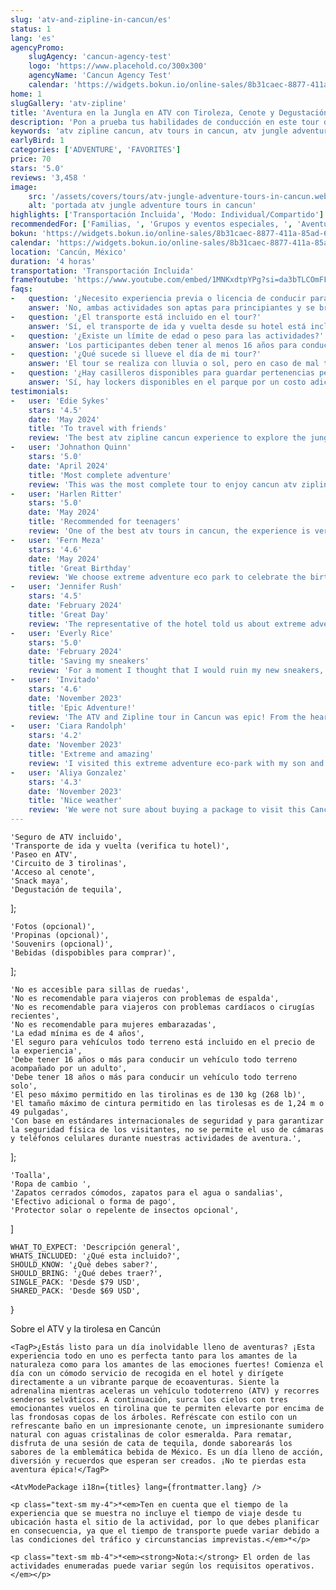 ```yaml
---
slug: 'atv-and-zipline-in-cancun/es'
status: 1
lang: 'es'
agencyPromo:
    slugAgency: 'cancun-agency-test'
    logo: 'https://www.placehold.co/300x300'
    agencyName: 'Cancun Agency Test'
    calendar: 'https://widgets.bokun.io/online-sales/8b31caec-8877-411a-85ad-682828170619/experience-calendar/670336'
home: 1
slugGallery: 'atv-zipline'
title: 'Aventura en la Jungla en ATV con Tiroleza, Cenote y Degustación de Tequila'
description: 'Pon a prueba tus habilidades de conducción en este tour de ATV y tiroleza en Cancún y nada en un hermoso cenote. La verdadera Aventura Extrema.'
keywords: 'atv zipline cancun, atv tours in cancun, atv jungle adventure tours in cancun, atv zipline cenote, atv cancun, atv cancun jungle, atv cancun cenote, atv cancun zipline, atv cancun tequila tasting, atv cancun extreme adventure'
earlyBird: 1
categories: ['ADVENTURE', 'FAVORITES']
price: 70
stars: '5.0'
reviews: '3,458 '
image:
    src: '/assets/covers/tours/atv-jungle-adventure-tours-in-cancun.webp'
    alt: 'portada atv jungle adventure tours in cancun'
highlights: ['Transportación Incluida', 'Modo: Individual/Compartido']
recommendedFor: ['Familias, ', 'Grupos y eventos especiales, ', 'Aventureros']
bokun: 'https://widgets.bokun.io/online-sales/8b31caec-8877-411a-85ad-682828170619/experience/670336?partialView=1'
calendar: 'https://widgets.bokun.io/online-sales/8b31caec-8877-411a-85ad-682828170619/experience-calendar/670336'
location: 'Cancún, México'
duration: '4 horas'
transportation: 'Transportación Incluida'
frameYoutube: 'https://www.youtube.com/embed/1MNKxdtpYPg?si=da3bTLCOmFFKwQOL'
faqs:
-   question: '¿Necesito experiencia previa o licencia de conducir para conducir el ATV o hacer la tirolesa?'
    answer: 'No, ambas actividades son aptas para principiantes y se brindan instrucciones de seguridad antes de comenzar. No necesita licencia de conducir para conducir el ATV (a menos que elija un ATV individual, la edad mínima para conducir es de 18 años)'
-   question: '¿El transporte está incluido en el tour?'
    answer: 'Sí, el transporte de ida y vuelta desde su hotel está incluido en el paquete. Comuníquese con nosotros con anticipación para confirmar la hora y el lugar de recogida.'
-   question: '¿Existe un límite de edad o peso para las actividades?'
    answer: 'Los participantes deben tener al menos 16 años para conducir un ATV acompañados por un adulto. El límite de peso para la tirolesa es de 130 kg (286 lbs).'
-   question: '¿Qué sucede si llueve el día de mi tour?'
    answer: 'El tour se realiza con lluvia o sol, pero en caso de mal tiempo, reprogramaremos su actividad.'
-   question: '¿Hay casilleros disponibles para guardar pertenencias personales?'
    answer: 'Sí, hay lockers disponibles en el parque por un costo adicional de 10 usd.'
testimonials:
-   user: 'Edie Sykes'
    stars: '4.5'
    date: 'May 2024'
    title: 'To travel with friends'
    review: 'The best atv zipline cancun experience to explore the jungle, the nature and get to know the local culture. Especially if you travel with friends.'
-   user: 'Johnathon Quinn'
    stars: '5.0'
    date: 'April 2024'
    title: 'Most complete adventure'
    review: 'This was the most complete tour to enjoy cancun atv zipline cenote in a single day, as if that were not enough, the transfer to the park was included, they went for us and took us back to our hotel, little bit delay but they arrived.'
-   user: 'Harlen Ritter'
    stars: '5.0'
    date: 'May 2024'
    title: 'Recommended for teenagers'
    review: 'One of the best atv tours in cancun, the experience is very different and very complete, you will understand the local culture and traditions, you’ll taste traditional foods and my teenage children loved the zip line tour.'
-   user: 'Fern Meza'
    stars: '4.6'
    date: 'May 2024'
    title: 'Great Birthday'
    review: 'We choose extreme adventure eco park to celebrate the birthday of my wife and this was the best decision we made during our vacation. They picked us up at our hotel, the driver was really funny and very careful while driving even made some jokes during the travel. The staff is very professional and takes really good care of you. Thank you!'
-   user: 'Jennifer Rush'
    stars: '4.5'
    date: 'February 2024'
    title: 'Great Day'
    review: 'The representative of the hotel told us about extreme adventure eco park and suggested it was a good option for a half day tour in Cancun. He was absolutely right! The tour is about 4 hrs plus the transportation time from our hotel, which it wasnt far as we thought. We did muddy ATV’s, Fly on the zip lines and swam on the beautiufl cenote. Our guide Aldo was incredible and make us feel very special and laughing all the time. If you visit make sure you ask for him. Thank you for a great day!'
-   user: 'Everly Rice'
    stars: '5.0'
    date: 'February 2024'
    title: 'Saving my sneakers'
    review: 'For a moment I thought that I would ruin my new sneakers, since the tulum atv route will be muddy, however, they made the comment to prevent me, so I could buy other cheap water shoes so that I would not dirty my tennis shoes. Thank you very much to the very attentive and always friendly guides.'
-   user: 'Invitado'
    stars: '4.6'
    date: 'November 2023'
    title: 'Epic Adventure!'
    review: 'The ATV and Zipline tour in Cancun was epic! From the heart-pounding ATV ride through the jungle to the exhilarating ziplines and refreshing cenote dip, it was adrenaline-packed perfection.'
-   user: 'Ciara Randolph'
    stars: '4.2'
    date: 'November 2023'
    title: 'Extreme and amazing'
    review: 'I visited this extreme adventure eco-park with my son and husband and it is really something amazing! If you are looking for an extreme experience this is a must-do on your vacation in Cancun. All the staff made us feel at home and provided great service! thank you and will for sure be a back.'
-   user: 'Aliya Gonzalez'
    stars: '4.3'
    date: 'November 2023'
    title: 'Nice weather'
    review: 'We were not sure about buying a package to visit this Cancun eco-park, since i am afraid of the heights and dont like bugs, but i sincerily say it was a good choice! The weather was incredible and allow us to swim in a beautiful cenote, zipline, and do the ATVs which i loved since it was my first time riding an atv. The guide made sure i was safe all the time and made us laugh alot. I will for sure be back on my next visit to cancun.'
---
```



    'Seguro de ATV incluido',
    'Transporte de ida y vuelta (verifica tu hotel)',
    'Paseo en ATV',
    'Circuito de 3 tirolinas',
    'Acceso al cenote',
    'Snack maya',
    'Degustación de tequila',
];

    'Fotos (opcional)',
    'Propinas (opcional)',
    'Souvenirs (opcional)',
    'Bebidas (dispobibles para comprar)',
];

    'No es accesible para sillas de ruedas',
    'No es recomendable para viajeros con problemas de espalda',
    'No es recomendable para viajeros con problemas cardíacos o cirugías recientes',
    'No es recomendable para mujeres embarazadas',
    'La edad mínima es de 4 años',
    'El seguro para vehículos todo terreno está incluido en el precio de la experiencia',
    'Debe tener 16 años o más para conducir un vehículo todo terreno acompañado por un adulto',
    'Debe tener 18 años o más para conducir un vehículo todo terreno solo',
    'El peso máximo permitido en las tirolinas es de 130 kg (268 lb)',
    'El tamaño máximo de cintura permitido en las tirolesas es de 1,24 m o 49 pulgadas',
    'Con base en estándares internacionales de seguridad y para garantizar la seguridad física de los visitantes, no se permite el uso de cámaras y teléfonos celulares durante nuestras actividades de aventura.',
];

    'Toalla',
    'Ropa de cambio ',
    'Zapatos cerrados cómodos, zapatos para el agua o sandalias',
    'Efectivo adicional o forma de pago',
    'Protector solar o repelente de insectos opcional',
]

    WHAT_TO_EXPECT: 'Descripción general',
    WHATS_INCLUDED: '¿Qué esta incluido?',
    SHOULD_KNOW: '¿Qué debes saber?',
    SHOULD_BRING: '¿Qué debes traer?',
    SINGLE_PACK: 'Desde $79 USD',
    SHARED_PACK: 'Desde $69 USD',
}

<Accordion client:visible title={titles.WHAT_TO_EXPECT} idHash="whatToExpect">
    <TagH2>Sobre el ATV y la tirolesa en Cancún</TagH2>

    <TagP>¿Estás listo para un día inolvidable lleno de aventuras? ¡Esta experiencia todo en uno es perfecta tanto para los amantes de la naturaleza como para los amantes de las emociones fuertes! Comienza el día con un cómodo servicio de recogida en el hotel y dirígete directamente a un vibrante parque de ecoaventuras. Siente la adrenalina mientras aceleras un vehículo todoterreno (ATV) y recorres senderos selváticos. A continuación, surca los cielos con tres emocionantes vuelos en tirolina que te permiten elevarte por encima de las frondosas copas de los árboles. Refréscate con estilo con un refrescante baño en un impresionante cenote, un impresionante sumidero natural con aguas cristalinas de color esmeralda. Para rematar, disfruta de una sesión de cata de tequila, donde saborearás los sabores de la emblemática bebida de México. Es un día lleno de acción, diversión y recuerdos que esperan ser creados. ¡No te pierdas esta aventura épica!</TagP>

    <AtvModePackage i18n={titles} lang={frontmatter.lang} />
</Accordion>

<Accordion client:visible title={titles.WHATS_INCLUDED} idHash="whatsIncluded">
    <Inclusions includes={included}  notIncludes={notIncluded}/>

    <p class="text-sm my-4">*<em>Ten en cuenta que el tiempo de la experiencia que se muestra no incluye el tiempo de viaje desde tu ubicación hasta el sitio de la actividad, por lo que debes planificar en consecuencia, ya que el tiempo de transporte puede variar debido a las condiciones del tráfico y circunstancias imprevistas.</em>*</p>

    <p class="text-sm mb-4">*<em><strong>Nota:</strong> El orden de las actividades enumeradas puede variar según los requisitos operativos.</em></p>
</Accordion>

<Accordion client:visible title={titles.SHOULD_KNOW} idHash="whatYouShouldKnow">
    <ShouldKnow shouldKnow={shouldKnow} />
</Accordion>

<Accordion client:visible title={titles.SHOULD_BRING} idHash="whatYouShouldBring">
    <ShouldBring shouldBring={shouldBring} />
</Accordion>